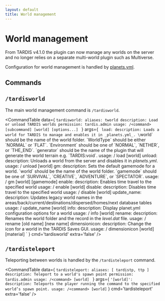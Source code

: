```yaml
---
layout: default
title: World management
---
```



# World management

From TARDIS v4.1.0 the plugin can now manage any worlds on the server and no longer relies on a separate multi-world
plugin such as Multiverse.

Configuration for world management is handled by [planets.yml](configuration/planets).

## Commands

## `/tardisworld`

The main world management command is `/tardisworld`.

<CommandTable data={
    `tardisworld:
        aliases: tworld
        description: Load or unload TARDIS worlds
        permission: tardis.admin
        usage: /<command> [subcommand] [world] [options...]
    `
}
args={
    `
    load:
      description: Loads a world for TARDIS to manage and enables it in _planets.yml_. \`world\` should be the name of the world folder. \`WorldType\` should be either \`NORMAL\` or \`FLAT\`. \`Environment\` should be one of \`NORMAL\`, \`NETHER\`, or \`THE_END\`. \`generator\` should be the name of the plugin that will generate the world terrain e.g. \`TARDIS:void\`.
      usage: /<command> load [world] <WorldType> <Environment> <generator>
    unload:
      description: Unloads a world from the server and disables it in _planets.yml_.
      usage: /<command> unload [world]
    gm:
      description: Sets the default gamemode for a world. \`world\` should be the name of the world folder. \`gamemode\` should be one of \`SURVIVAL\`, \`CREATIVE\`, \`ADVENTURE\`, or \`SPECTATOR\`.
      usage: /<command> gm [world] [gamemode]
    enable:
      description: Enables time travel to the specified world
      usage: /<command> enable [world]
    disable:
      description: Disables time travel to the specified world
      usage: /<command> disable [world]
    update_name:
      description: Updates legacy world names in the areas/back/current/destinations/dispersed/homes/next database tables
      usage: /<command> update_name [world]
    info:
      description: Display planet.yml configuration options for a world
      usage: /<command> info [world]
    rename:
      description: Renames the world folder and the record in the _level.dat_ file.
      usage: /<command> rename [old name] [new name]
    dimensionicon:
      description: Change the icon for a world in the TARDIS Saves GUI.
      usage: /<command> dimensionicon [world] [material]
`
}
cmd='tardisworld'
extra='false'
/>

## `/tardisteleport`

Teleporting between worlds is handled by the `/tardisteleport` command.

<CommandTable data={
    `tardisteleport:
    aliases: [ tardistp, ttp ]
    description: Teleport to a world's spawn point
    permission: tardis.admin
    usage: /<command> [world]
    `
}
args={
    `
    '[world]':
        description: Teleports the player running the command to the specified world’s spawn point.
        usage: /<command> [world]
    `
}
cmd='tardisteleport'
extra='false'
/>

